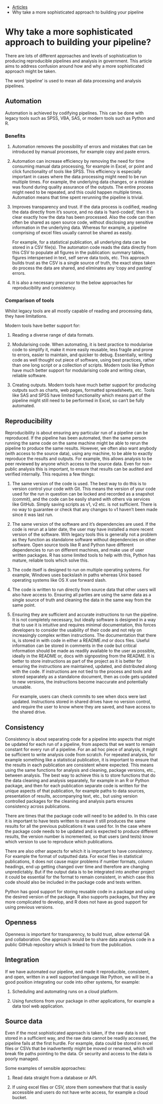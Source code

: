 ::: {.breadcrumbs}
* [Articles](articles.html)
* Why take a more sophisticated approach to building your pipeline
:::

# Why take a more sophisticated approach to building your pipeline?

There are lots of different approaches and levels of sophistication to producing
reproducible pipelines and analysis in government. This article aims to address
confusion around how and why a more sophisticated approach might be taken.

The word 'pipeline' is used to mean all data processing and analysis pipelines.

## Automation

Automation is achieved by codifying pipelines. This can be done with legacy
tools such as SPSS, VBA, SAS, or modern tools such as Python and R.

### Benefits

1. Automation removes the possibility of errors and mistakes that can be
   introduced by manual processes, for example copy and paste errors.

1. Automation can increase efficiency by removing the need for time consuming
   manual data processing, for example in Excel, or point and click
   functionality of tools like SPSS. This efficiency is especially important in
   cases where the data processing might need to be run multiple times. For
   example, the underlying data changes, or a mistake was found during quality
   assurance of the outputs. The entire process might need to be repeated, and
   this could happen multiple times. Automation means that time spent rerunning
   the pipeline is trivial.

1. Improves transparency and trust. If the data process is codified, reading the
   data directly from it's source, and no data is 'hard-coded', then it is clear
   exactly how the data has been processed. Also the code can then often be
   shared as open source code, without disclosing any sensitive information in
   the underlying data. Whereas for example, a pipeline comprising of excel
   files usually cannot be shared as easily.

   For example, for a statistical publication, all underlying data can be stored
   in a CSV file(s). The automaton code reads the data directly from this CSV to
   populate all figures in the publication: summary tables, figures interspersed
   in text, self serve data tools, etc. This approach builds trust as the CSV is
   a single source of truth, the exact steps taken do process the data are
   shared, and eliminates any 'copy and pasting' errors.

1. It is also a necessary precursor to the below approaches for reproducibility
   and consistency.

### Comparison of tools

Whilst legacy tools are all mostly capable of reading and processing data, they
have limitations.

Modern tools have better support for:

1. Reading a diverse range of data formats.

1. Modularising code. When automating, it is best practice to modularise code to
   simplify it, make it more easily reusable, less fragile and prone to errors,
   easier to maintain, and quicker to debug. Essentially, writing code as well
   thought out piece of software, using best practices, rather than one long
   script or a collection of scripts. Modern tools like Python have much better
   support for modularising code and writing clean, reliable software.

1. Creating outputs. Modern tools have much better support for producing outputs
   such as charts, web pages, formatted spreadsheets, etc. Tools like SAS and
   SPSS have limited functionality which means part of the pipeline might still
   need to be performed in Excel, so can't be fully automated.

## Reproducibility

Reproducibility is about ensuring any particular run of a pipeline can be
reproduced. If the pipeline has been automated, then the same person running the
same code on the same machine might be able to rerun the pipeline to produce the
same results. However, we often also want anybody (with access to the source
data), using any machine, to be able to exactly reproduce the results and
outputs. For example, this allows analysis to be peer reviewed by anyone which
access to the source data. Even for non-public analysis this is important, to
ensure that results can be audited and verified internally. This requires a few
things:

1. The same version of the code is used. The best way to do this is to version
   control your code with Git. This means the version of your code used for the
   run in question can be locked and recorded as a snapshot (commit), and the
   code can be easily shared with others via services like GitHub.
   Simply saving scripts as v1, v2 etc. is not sufficient. There is no way to
   guarantee or check that any changes to v1 haven't been made since it was last
   run.

1. The same version of the software and it's dependencies are used. If the code
   is rerun at a later date, the user may have installed a more recent version
   of the software. With legacy tools this is generally not a problem as they
   function as standalone software without dependencies on other software. Open
   source tools like R and Python have different dependencies to run on
   different machines, and make use of user written packages. R has some limited
   tools to help with this, Python has mature, reliable tools which solve this.

1. The code itself is designed to run on multiple operating systems. For
   example, Windows uses backslash in paths whereas Unix based operating systems
   like OS X use forward slash.

1. The code is written to run directly from source data that other users will
   also have access to. Ensuring all parties are using the same data as a single
   source of truth and cleaning the data in the same way from the same point.

1. Ensuring they are sufficient and accurate instructions to run the pipeline.
   It is not completely necessary, but ideally software is designed in a way
   that to use it is intuitive and requires minimal documentation, this forces
   developers to consider the usability of their code and not rely on
   increasingly complex written instructions. The documentation that there is,
   is stored in with code in either a README.md or docs files. Useful
   information can be stored in comments in the code but critical information
   should be made as readily available to the user as possible, ideally in the
   README or, docs with signposting from the README. It is better to store
   instructions as part of the project as it is better for ensuring the
   instructions are maintained, updated, and distributed along with the code. If
   instructions are not tied to the process and tools and stored separately as a
   standalone document, then as code gets updated to new versions, the
   instructions become inaccurate and potentially unusable.

   For example, users can check commits to see when docs were last updated.
   Instructions stored in shared drives have no version control, and require the
   user to know where they are saved, and have access to the shared drive.

## Consistency

Consistency is about separating code for a pipeline into aspects that might be
updated for each run of a pipeline, from aspects that we want to remain constant
for every run of a pipeline. For an ad hoc piece of analysis, it might be
sufficient to write analysis code from scratch. For repeated analysis, for
example something like a statistical publication, it is important to ensure that
the results in each publication are consistent where expected. This means using
the same functions for analysis and cleaning, package versions, etc., between
analysis. The best way to achieve this is to store functions that do the data
cleaning and analysis separately, for example in an R or Python package, and
then for each publication separate code is written for the unique aspects of
that publication, for example paths to data sources, presentation of results,
accompanying text, etc., but using version controlled packages for the cleaning
and analysis parts ensures consistency across publications.

There are times that the package code will need to be added to. In this case it
is important to have tests written to ensure it still produces the same results
for all the previous publications it was used for.
In the case where the package code needs to be updated and is expected to
produce different results, the version number is incremented, so that users (and
tests) know which version to use to reproduce which publications.

There are also other aspects for which it is important to have consistency. For
example the format of outputted data. For excel files in statistical
publications, it does not cause major problems if number formats, column
headings, end up getting changed over time and therefore are changing
unpredictably. But if the output data is to be integrated into another project
it could be essential for the format to remain consistent, in which case this
code should also be included in the package code and tests written.

Python has good support for storing reusable code in a package and using the
desired version of the package. R also supports packages, but they are more
complicated to develop, and R does not have as good support for using previous
versions.

## Openness

Openness is important for transparency, to build trust, allow external QA and
collaboration. One approach would be to share data analysis code in a public
GitHub repository which is linked to from the publication.

## Integration

If we have automated our pipeline, and made it reproducible, consistent, and
open, written in a well supported language like Python, we will be in a good
position integrating our code into other systems, for example:

1. Scheduling and automating runs on a cloud platform.

1. Using functions from your package in other applications, for example a data
   tool web application.

## Source data

Even if the most sophisticated approach is taken, if the raw data is not stored
in a sufficient way, and the raw data cannot be readily accessed, the pipeline
fails at the first hurdle. For example, data could be stored in excel files or
CSVs that be inadvertently might be moved or renamed, which will break file
paths pointing to the data. Or security and access to the data is poorly
managed.

Some examples of sensible approaches:

1. Read data straight from a database or API.

1. If using excel files or CSV, store them somewhere that that is easily
   accessible and users do not have write access, for example a cloud bucket.
